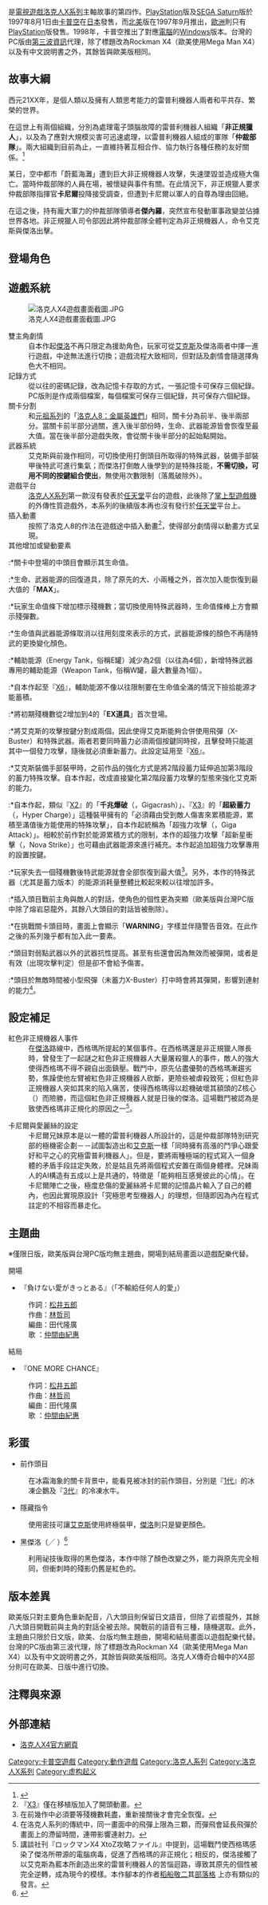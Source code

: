 {{Infobox VG
| image = File:Rockx4_cover.jpg
| title          = 洛克人X4
| japanese= ロックマンX4
| english= Mega Man X4
| developer      = [[卡普空|卡普空]]
| publisher      = 卡普空
| series         = [[洛克人X系列|洛克人X系列]]
| engine         = 
| released       = '''SEGA Saturn'''{{Vgrelease|JP|1997年8月1日<ref name="x4jp"/>|NA|1997年9月<ref name="x4na"/>}}'''PlayStation'''{{Vgrelease|JP|1997年8月1日<ref name="x4jp">{{cite book |isbn=978-1-89737-680-5 |title=Mega Man X: Official Complete Works |date=2008 |publisher=Udon Entertainment|pages=P.40-47}}</ref>|NA|1997年9月25日<ref name="x4na">{{cite web |date=September 24, 1997 | title=Mega Man X4 Hits Stores | url=http://www.gamespot.com/news/2467735.html | publisher=[[GameSpot|GameSpot]]}}</ref>|EU|1997年10月13日}}'''PC'''{{Vgrelease|JP|1998年12月3日<ref name="x4jp"/>|NA|1998年|EU|1998年}} '''手機'''{{Vgrelease|JP|2011年11月(艾克斯版)<br />2012年1月(傑洛版)}}
| genre          = [[平台遊戲|平台動作]]
| modes          = [[單人遊戲|單人]]
| platforms      = [[SEGA_Saturn|SEGA Saturn]]、[[PlayStation|PlayStation]]、[[個人電腦|PC]]
}}

{{vgname|洛克人X4|ja=ロックマンX4，Rockman X4|en=Mega Man X4|diff=yes}}是[[電視遊戲|電視遊戲]][[洛克人X系列|洛克人X系列]]主軸故事的第四作。[[PlayStation|PlayStation]]版及[[SEGA_Saturn|SEGA Saturn]]版於1997年8月1日由[[卡普空|卡普空]]在[[日本|日本]]發售，而[[北美|北美]]版在1997年9月推出，[[歐洲|歐洲]]則只有[[PlayStation|PlayStation]]版發售。1998年，卡普空推出了對應[[電腦|電腦]]的[[Windows|Windows]]版本。台灣的PC版由[[第三波資訊|第三波資訊]]代理，除了標題改為Rockman X4（歐美使用Mega Man X4）以及有中文說明書之外，其餘皆與歐美版相同。

==故事大綱==
西元21XX年，是個人類以及擁有人類思考能力的雷普利機器人兩者和平共存、繁榮的世界。

在這世上有兩個組織，分別為處理電子頭腦故障的雷普利機器人組織「'''非正規獵人'''」，以及為了應對大規模災害可迅速處理，以雷普利機器人組成的軍隊「'''仲裁部隊'''」。兩大組織到目前為止，一直維持著互相合作、協力執行各種任務的友好關係。<ref name="X4 story">{{cite web|date=1997 |title=ロックマンX4 |url=http://www.capcom.co.jp/newproducts/consumer/rockmanx4/rockmanx4.html |publisher=[[Capcom|Capcom Entertainment Inc]] |deadurl=yes |archiveurl=https://web.archive.org/web/20100409072649/http://www.capcom.co.jp/newproducts/consumer/rockmanx4/rockmanx4.html |archivedate=2010-04-09 }}</ref>

某日，空中都市「蔚藍海灘」遭到巨大非正規機器人攻擊，失速墜毀並造成極大傷亡。當時仲裁部隊的人員在場，被懷疑與事件有關。在此情況下，非正規獵人要求仲裁部隊指揮官'''卡尼爾'''投降接受調查，但遭到卡尼爾以軍人的自尊為理由回絕。

在這之後，持有龐大軍力的仲裁部隊領導者'''傑內羅'''，突然宣布發動軍事政變並佔據世界各地。非正規獵人司令部因此將仲裁部隊全體判定為非正規機器人，命令艾克斯與傑洛出擊。

== 登場角色 ==
{{see also|洛克人X系列角色列表}}

==遊戲系統==
[[File:洛克人X4遊戲畫面截圖.JPG|thumb]]
;雙主角劇情
:自本作起[[傑洛_(洛克人)|傑洛]]不再只限定為援助角色，玩家可從[[艾克斯_(洛克人)|艾克斯]]及傑洛兩者中擇一進行遊戲，中途無法進行切換；遊戲流程大致相同，但對話及劇情會隨選擇角色大不相同。
;記錄方式
:從以往的密碼記錄，改為記憶卡存取的方式，一張記憶卡可保存三個紀錄。PC版則是作成兩個檔案，每個檔案可保存三個紀錄，共可保存六個紀錄。
;關卡分割
:和[[洛克人元祖系列|元祖系列]]的「[[洛克人8：金屬英雄們|洛克人8：金屬英雄們]]」相同，關卡分為前半、後半兩部分。當關卡前半部分過關，進入後半部份時，生命、武器能源皆會恢復至最大值。當在後半部分遊戲失敗，會從關卡後半部分的起始點開始。
;武器系統
:艾克斯與前幾作相同，可切換使用打倒頭目所取得的特殊武器，裝備手部裝甲後特武可進行集氣；而傑洛打倒敵人後學到的是特殊技能，'''不需切換，可用不同的按鍵組合使出'''，無使用次數限制（落鳳破除外）。
;遊戲平台
:[[洛克人X系列|洛克人X系列]]第一款沒有發表於[[任天堂|任天堂]]平台的遊戲，此後除了[[掌上型遊戲機|掌上型遊戲機]]的外傳性質遊戲外，本系列的後續版本再也沒有發行於[[任天堂|任天堂]]平台上。
;插入動畫
:按照了洛克人8的作法在遊戲途中插入動畫<ref>『[[洛克人X3|X3]]』僅在移植版加入了開頭動畫。</ref>，使得部分劇情得以動畫方式呈現。
;其他增加或變動要素
:*關卡中登場的中頭目會顯示其生命值。
:*生命、武器能源的回復道具，除了原先的大、小兩種之外，首次加入能恢復到最大值的「'''MAX'''」。
:*玩家生命值條下增加標示殘機數；當切換使用特殊武器時，生命值條棒上方會顯示殘彈數。
:*生命值與武器能源條取消以往用刻度來表示的方式，武器能源條的顏色不再隨特武的更換變化顏色。
:*輔助能源（Energy Tank，俗稱E罐）減少為2個（以往為4個），新增特殊武器專用的輔助能源（Weapon Tank，俗稱W罐，最大數量為1個）。
:*自本作起至『[[洛克人X6|X6]]』，輔助能源不像以往限制要在生命值全滿的情況下撿拾能源才能蓄積。
:*將初期殘機數從2增加到4的「'''EX道具'''」首次登場。
:*將艾克斯的攻擊按鍵分割成兩個。因此使得艾克斯能夠合併使用飛彈（X-Buster）和特殊武器。兩者若要同時蓄力必須兩個按鍵同時按，且擊發時只能選其中一個發力攻擊，隨後就必須重新蓄力。此設定延用至『[[洛克人X6|X6]]』。
:*艾克斯裝備手部裝甲時，之前作品的強化方式是將2階段蓄力延伸追加第3階段的蓄力特殊攻擊。自本作起，改成直接變化第2階段蓄力攻擊的型態來強化艾克斯的能力。
:*自本作起，類似『[[洛克人X2|X2]]』的「'''千兆爆破'''（{{lang|ja|ギガクラッシュ}}，Gigacrash）」、『[[洛克人X3|X3]]』的「'''超級蓄力'''（{{lang|ja|ハイパーチャージ}}，Hyper Charge）」這種裝甲擁有的「必須藉由受到敵人傷害來累積能源，累積至滿值後方能使用的特殊攻擊」，自本作起統稱為「超強力攻擊（{{lang|ja|ギガアタック}}，Giga Attack）」。相較於前作對於能源累積方式的限制，本作的超強力攻擊「超新星衝擊（{{lang|ja|ノヴァ・ストライク}}，Nova Strike）」也可藉由武器能源來進行補充。本作起追加超強力攻擊專用的設置按鍵。
:*玩家失去一個殘機數後特武能源就會全部恢復到最大值<ref>在前幾作中必須要等殘機數耗盡，重新接關後才會完全恢復。</ref>。另外，本作的特殊武器（尤其是蓄力版本）的能源消耗量整體比較起來較以往增加許多。
:*插入頭目戰前主角與敵人的對話，使角色的個性更為突顯（歐美版與台灣PC版中除了熔岩惡龍外，其餘八大頭目的對話皆被刪除）。
:*在挑戰關卡頭目時，畫面上會顯示「'''WARNING'''」字樣並伴隨警告音效。在此作之後的系列幾乎都有加入此一要素。
:*頭目對弱點武器以外的武器抗性提高。甚至有些還會因為無效而被彈開，或者是有效（出現攻擊判定）但是卻不會給予傷害。
:*頭目於無敵時間被小型飛彈（未蓄力X-Buster）打中時會將其彈開，影響到連射的能力<ref>在洛克人系列的傳統中，同一畫面中的飛彈上限為三顆，而彈飛會延長飛彈於畫面上的滯留時間，連帶影響連射力。</ref>。

==設定補足==
;紅色非正規機器人事件
:在[[傑洛_(洛克人)|傑洛]]路線中，西格瑪所提起的某個事件。在西格瑪還是非正規獵人隊長時，曾發生了一起謎之紅色非正規機器人大量屠殺獵人的事件，敵人的強大使得西格瑪不得不親自出面鎮壓。戰鬥中，原先佔盡優勢的西格瑪漸趨劣勢，焦躁使他左臂被紅色非正規機器人砍斷，更險些被虐殺致死；但紅色非正規機器人突如其來的陷入痛苦，使得西格瑪得以趁機破壞其額頭的Z核心（{{lang|ja|ゼットブレイン}}）而險勝，而這個紅色非正規機器人就是日後的傑洛。這場戰鬥被認為是致使西格瑪非正規化的原因之一<ref>講談社刊『ロックマンX4 XtoZ攻略ファイル』中提到，這場戰鬥使西格瑪感染了傑洛所帶源的電腦病毒，促進了西格瑪的非正規化；相反的，傑洛接觸了以艾克斯為藍本所創造出來的雷普利機器人的苦惱迴路，導致其原先的個性被完全逆轉，成為現今的模樣。本作腳本的作者[[稻船敬二|稻船敬二]]其[http://mblog.excite.co.jp/user/k-inafune/entry/detail/?id=14218073 部落格] {{Wayback|url=http://mblog.excite.co.jp/user/k-inafune/entry/detail/?id=14218073 |date=20110404063809 }}上亦有類似的發言。</ref>。

;卡尼爾與愛麗絲的設定
:卡尼爾兄妹原本是以一體的雷普利機器人所設計的，這是仲裁部隊特別研究部的極機密企劃－－試圖製造出和[[艾克斯_(洛克人)|艾克斯]]一樣「同時擁有高漲的鬥爭心跟愛好和平之心的究極雷普利機器人」。但是，要將兩種極端的程式寫入一個身體的矛盾手段註定失敗，於是姑且先將兩個程式安置在兩個身體裡。兄妹兩人的AI構造有五成以上是共通的，特徵是「能夠相互感覺彼此的心情」。在卡尼爾陣亡之後，極度悲傷的愛麗絲將卡尼爾的記憶晶片輸入了自己的體內，也因此實現原設計「究極思考型機器人」的理想，但隨即因為內在程式註定的不相容而暴走化。

==主題曲==
※僅限日版，歐美版與台灣PC版均無主題曲，開場到結局畫面以遊戲配樂代替。
;開場
*『負けない愛がきっとある』（「不輸給任何人的愛」）
:作詞：[[松井五郎|松井五郎]] 
:作曲：[[林哲司|林哲司]] 
:編曲：田代隆廣
:歌  ：[[仲間由紀惠|仲間由紀惠]]

;結局
*『ONE MORE CHANCE』
:作詞：[[松井五郎|松井五郎]] 
:作曲：[[林哲司|林哲司]] 
:編曲：田代隆廣
:歌  ：[[仲間由紀惠|仲間由紀惠]]

==彩蛋==
*前作頭目
:在冰霜海象的關卡背景中，能看見被冰封的前作頭目，分別是『[[洛克人X_(遊戲)|1代]]』的冰凍企鵝及『[[洛克人X3|3代]]』的冷凍水牛。

*隱藏指令
:使用密技可讓[[艾克斯_(洛克人)|艾克斯]]使用終極裝甲，[[傑洛_(洛克人)|傑洛]]則只是變更顏色。

*黑傑洛（{{lang|ja|ブラックゼロ}}╱{{lang|en|Black Zero}} ）<ref name="x4sp">{{cite web | date=1997 | title=X 特殊攻撃紹介 | url=http://www.capcom.co.jp/newproducts/consumer/rockmanx4/special2.html | publisher=[[Capcom|Capcom Entertainment Inc]] | deadurl=yes | archiveurl=https://web.archive.org/web/20120926125538/http://www.capcom.co.jp/newproducts/consumer/rockmanx4/special2.html | archivedate=2012-09-26 }}</ref>
:利用祕技後取得的黑色傑洛，本作中除了顏色改變之外，能力與原先完全相同，但衝刺時的殘影仍舊是紅色的。

==版本差異==
歐美版只對主要角色重新配音，八大頭目則保留日文語音，但除了岩漿龍外，其餘八大頭目開戰前與主角的對話全被去除。開戰前的語音有三種，隨機選取。此外，主題曲只限於日文版，歐美、台版均無主題曲，開場和結局畫面以遊戲配樂代替。台灣的PC版由第三波代理，除了標題改為Rockman X4（歐美使用Mega Man X4）以及有中文說明書之外，其餘皆與歐美版相同。洛克人X傳奇合輯中的X4部分則可在歐美、日版中進行切換。

==注釋與來源==
{{Reflist}}

==外部連結==
* {{ja icon}}[https://web.archive.org/web/20100409072649/http://www.capcom.co.jp/newproducts/consumer/rockmanx4/rockmanx4.html 洛克人X4官方網頁]

{{洛克人}}

{{DEFAULTSORT:Rockman X4}}
[[Category:卡普空遊戲|Category:卡普空遊戲]]
[[Category:動作遊戲|Category:動作遊戲]]
[[Category:洛克人系列|Category:洛克人系列]]
[[Category:洛克人X系列|Category:洛克人X系列]]
[[Category:虚构起义|Category:虚构起义]]